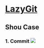 # [LazyGit](https://github.com/jesseduffield/lazygit)

## Shou Case

### 1. Commit ![](https://raw.githubusercontent.com/smile618/imgs/main/static202404101125522.gif)
